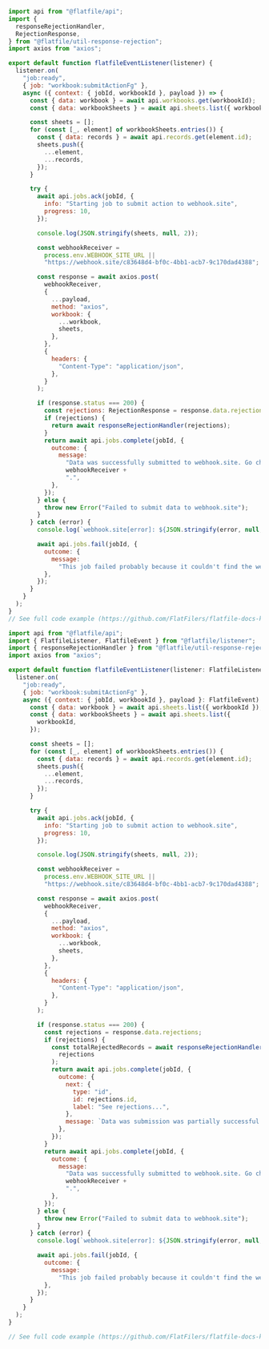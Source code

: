 <CodeGroup>

```js listener.js
import api from "@flatfile/api";
import {
  responseRejectionHandler,
  RejectionResponse,
} from "@flatfile/util-response-rejection";
import axios from "axios";

export default function flatfileEventListener(listener) {
  listener.on(
    "job:ready",
    { job: "workbook:submitActionFg" },
    async ({ context: { jobId, workbookId }, payload }) => {
      const { data: workbook } = await api.workbooks.get(workbookId);
      const { data: workbookSheets } = await api.sheets.list({ workbookId });

      const sheets = [];
      for (const [_, element] of workbookSheets.entries()) {
        const { data: records } = await api.records.get(element.id);
        sheets.push({
          ...element,
          ...records,
        });
      }

      try {
        await api.jobs.ack(jobId, {
          info: "Starting job to submit action to webhook.site",
          progress: 10,
        });

        console.log(JSON.stringify(sheets, null, 2));

        const webhookReceiver =
          process.env.WEBHOOK_SITE_URL ||
          "https://webhook.site/c83648d4-bf0c-4bb1-acb7-9c170dad4388"; //update this

        const response = await axios.post(
          webhookReceiver,
          {
            ...payload,
            method: "axios",
            workbook: {
              ...workbook,
              sheets,
            },
          },
          {
            headers: {
              "Content-Type": "application/json",
            },
          }
        );

        if (response.status === 200) {
          const rejections: RejectionResponse = response.data.rejections;
          if (rejections) {
            return await responseRejectionHandler(rejections);
          }
          return await api.jobs.complete(jobId, {
            outcome: {
              message:
                "Data was successfully submitted to webhook.site. Go check it out at " +
                webhookReceiver +
                ".",
            },
          });
        } else {
          throw new Error("Failed to submit data to webhook.site");
        }
      } catch (error) {
        console.log(`webhook.site[error]: ${JSON.stringify(error, null, 2)}`);

        await api.jobs.fail(jobId, {
          outcome: {
            message:
              "This job failed probably because it couldn't find the webhook.site URL.",
          },
        });
      }
    }
  );
}
// See full code example (https://github.com/FlatFilers/flatfile-docs-kitchen-sink/blob/main/javascript/shared/workbook_submit.js)
```

```js listener.ts
import api from "@flatfile/api";
import { FlatfileListener, FlatfileEvent } from "@flatfile/listener";
import { responseRejectionHandler } from "@flatfile/util-response-rejection";
import axios from "axios";

export default function flatfileEventListener(listener: FlatfileListener) {
  listener.on(
    "job:ready",
    { job: "workbook:submitActionFg" },
    async ({ context: { jobId, workbookId }, payload }: FlatfileEvent) => {
      const { data: workbook } = await api.sheets.list({ workbookId });
      const { data: workbookSheets } = await api.sheets.list({
        workbookId,
      });

      const sheets = [];
      for (const [_, element] of workbookSheets.entries()) {
        const { data: records } = await api.records.get(element.id);
        sheets.push({
          ...element,
          ...records,
        });
      }

      try {
        await api.jobs.ack(jobId, {
          info: "Starting job to submit action to webhook.site",
          progress: 10,
        });

        console.log(JSON.stringify(sheets, null, 2));

        const webhookReceiver =
          process.env.WEBHOOK_SITE_URL ||
          "https://webhook.site/c83648d4-bf0c-4bb1-acb7-9c170dad4388"; //update this

        const response = await axios.post(
          webhookReceiver,
          {
            ...payload,
            method: "axios",
            workbook: {
              ...workbook,
              sheets,
            },
          },
          {
            headers: {
              "Content-Type": "application/json",
            },
          }
        );

        if (response.status === 200) {
          const rejections = response.data.rejections;
          if (rejections) {
            const totalRejectedRecords = await responseRejectionHandler(
              rejections
            );
            return await api.jobs.complete(jobId, {
              outcome: {
                next: {
                  type: "id",
                  id: rejections.id,
                  label: "See rejections...",
                },
                message: `Data was submission was partially successful. ${totalRejectedRecords} record(s) were rejected.`,
              },
            });
          }
          return await api.jobs.complete(jobId, {
            outcome: {
              message:
                "Data was successfully submitted to webhook.site. Go check it out at " +
                webhookReceiver +
                ".",
            },
          });
        } else {
          throw new Error("Failed to submit data to webhook.site");
        }
      } catch (error) {
        console.log(`webhook.site[error]: ${JSON.stringify(error, null, 2)}`);

        await api.jobs.fail(jobId, {
          outcome: {
            message:
              "This job failed probably because it couldn't find the webhook.site URL.",
          },
        });
      }
    }
  );
}

// See full code example (https://github.com/FlatFilers/flatfile-docs-kitchen-sink/blob/main/typescript/shared/workbook_submit.ts)
```

</CodeGroup>
